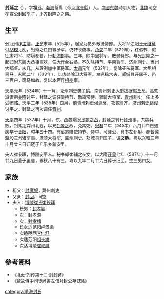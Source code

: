 '''封延之'''（{{bd|487年||540年||catIdx=F}}），字'''祖业'''。[[渤海郡|渤海]]蓨縣（今[[河北|河北]][[景縣|景縣]]）人。[[中國|中國]][[东魏|东魏]]時期人物，[[北魏|北魏]]司空孝宣公[[封回|封回]]季子，北齐[[封隆之|封隆之]]之弟。

== 生平 ==
弱冠州辟[[主簿|主簿]]。[[正光|正光]]末年（525年），起家为员外散骑侍郎。大将军江阳王[[元继|元继]]征讨[[胡琛|胡琛]]之乱，封延之任田曹参军，仍转长流事。[[永安_(北魏)|永安]]二年（529年），任假节、假征虏将军、防境都督，行[[渤海郡|勃海郡]]事。三年，除中坚将军、散骑侍郎。与兄[[封隆之|封隆之]]一起归附东魏大丞相[[高欢|高欢]]，任大行台右丞。不久除持节、平南将军、[[济州|济州]]刺史、当州大都督。未几，从班例加中军将军。[[太昌|太昌]]元年（532年），复除征东将军、大丞相司马。永熙二年（533年），以功勋除卫大将军、左光禄大夫、郏城县开国子，邑三百户，司马如故。复以本官行[[相州|相州]]事。

[[天平|天平]]元年（534年）十一月，兗州刺史[[樊子鹄|樊子鹄]]、南青州刺史[[大野拔|大野拔]]据[[瑕丘|瑕丘]]反。高欢派妻弟[[娄昭|娄昭]]讨平，封延之调任使持节、散骑常侍、骠骑大将军、[[青州|青州]]刺史，任上多受贿赂。天平二年（535年）四月，前青州刺史[[侯渊|侯渊]]反，攻掠青齐，[[济州|济州]]刺史[[蔡俊|蔡俊]]讨平之。封延之再次调任[[晋州|晋州]]。

[[天平|天平]]四年（537年）十月，东、西魏爆发[[沙苑之战|沙苑之战]]，封延之转行[[怀州|怀州]]事。东魏兵败，封延之弃州北逃，以兄[[封隆之|封隆之]]故，免其死。[[兴和_(年号)|兴和]]二年（540年）六月廿四日遇疾卒于[[晋阳|晋阳]]，时年五十四。有诏追赠使持节、侍中、司徒公、尚书左仆射、都督冀瀛殷三州诸军事、骠骑大将军、冀州刺史、郏城县开国子，谥'''文恭'''。粤以兴和三年十月廿三日归窆于广乐乡新安里。

夫人崔长晖，博陵安平人。秘书郎崔辅之长女。以大隋[[开皇|开皇]]七年（587年）十一月廿九日薨于里舍，春秋八十有三。粤以九年二月廿六日葬于旧茔。生三男四女。

== 家族 ==
{{main|渤海封氏}}
*祖父：[[封魔奴|封魔奴]]，冀州刺史
*父亲：[[封回|封回]]，司空
*夫人：[[博陵崔氏|博陵崔氏]][[崔长晖|崔长晖]]
**长男：[[封孝纂|封孝纂]]
**次：[[封孝源|封孝源]]
**次：[[封孝绪|封孝绪]]
**长女适范阳[[卢景柔|卢景柔]]
**次适陇西[[李仁舒|李仁舒]]
**次适范阳[[祖长雄|祖长雄]]
**次适博陵[[崔叔胤|崔叔胤]]

== 參考資料 ==
*《北史·列传第十二·封懿傳》
*《魏故侍中司徒尚書左僕射封公墓誌銘》

[[category:渤海封氏|category:渤海封氏]]